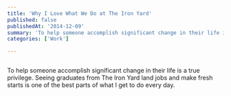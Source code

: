 ```yaml
---
title: 'Why I Love What We Do at The Iron Yard'
published: false
publishedAt: '2014-12-09'
summary: 'To help someone accomplish significant change in their life is a true privilege. Seeing graduates from The Iron Yard land jobs and make fresh starts is one of the best parts of what I get to do every...'
categories: ['Work']

---
```


<Image src="/images/blog/why-i-love-what-we-do-at-the-iron-yard/1f87f-the-iron-yard-academy-boost-into-new-field.png" alt="" width={800} height={600} />

To help someone accomplish significant change in their life is a true privilege. Seeing graduates from The Iron Yard land jobs and make fresh starts is one of the best parts of what I get to do every day.

